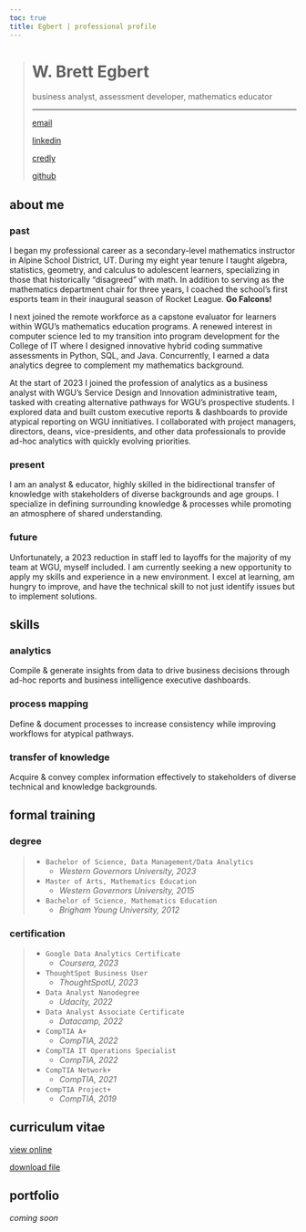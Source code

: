 ```yaml
---
toc: true
title: Egbert | professional profile
---
```


::::: {#intro}

> # W. Brett Egbert
> 
> business analyst, assessment developer, mathematics educator
>
> ---
> 
> [<i class="bi bi-envelope-fill"></i> email](mailto:w.brett.egbert@gmail.com){target="_blank"}
> 
> [<i class="bi bi-linkedin"></i> linkedin](https://www.linkedin.com/in/w-brett-egbert/){target="_blank"}
> 
> [<i class="bi bi-patch-check-fill"></i> credly](https://www.credly.com/users/brett-egbert){target="_blank"}
> 
> [<i class="bi bi-github"></i> github](https://github.com/crossinguard){target="_blank"}
>

:::::

## about me

### <i class="bi bi-rewind-btn-fill"></i> past

I began my professional career as a secondary-level mathematics instructor in Alpine School District, UT. During my eight year tenure I taught algebra, statistics, geometry, and calculus to adolescent learners, specializing in those that historically "disagreed" with math. In addition to serving as the mathematics department chair for three years, I coached the school's first esports team in their inaugural season of Rocket League. **Go Falcons!**

I next joined the remote workforce as a capstone evaluator for learners within WGU's mathematics education programs. A renewed interest in computer science led to my transition into program development for the College of IT where I designed innovative hybrid coding summative assessments in Python, SQL, and Java. Concurrently, I earned a data analytics degree to complement my mathematics background.

At the start of 2023 I joined the profession of analytics as a business analyst with WGU's Service Design and Innovation administrative team, tasked with creating alternative pathways for WGU's prospective students. I explored data and built custom executive reports & dashboards to provide atypical reporting on WGU innitiatives. I collaborated with project managers, directors, deans, vice-presidents, and other data professionals to provide ad-hoc analytics with quickly evolving priorities. 

### <i class="bi bi-play-btn-fill"></i> present

I am an analyst & educator, highly skilled in the bidirectional transfer of knowledge with stakeholders of diverse backgrounds and age groups. I specialize in defining surrounding knowledge & processes while promoting an atmosphere of shared understanding. 

### <i class="bi bi-fast-forward-btn-fill"></i> future

Unfortunately, a 2023 reduction in staff led to layoffs for the majority of my team at WGU, myself included. I am currently seeking a new opportunity to apply my skills and experience in a new environment. I excel at learning, am hungry to improve, and have the technical skill to not just identify issues but to implement solutions. 

## skills

### <i class="bi bi-clipboard-data-fill"></i> analytics

Compile & generate insights from data to drive business decisions through ad-hoc reports and business intelligence executive dashboards. 

### <i class="bi bi-signpost-2-fill"></i> process mapping

Define & document processes to increase consistency while improving workflows for atypical pathways. 

### <i class="bi bi-share-fill"></i> transfer of knowledge

Acquire & convey complex information effectively to stakeholders of diverse technical and knowledge backgrounds. 

## formal training

### <i class="bi bi-mortarboard-fill"></i> degree

> - `Bachelor of Science, Data Management/Data Analytics`
>   - *Western Governors University, 2023*
> - `Master of Arts, Mathematics Education`
>   - *Western Governors University, 2015*
> - `Bachelor of Science, Mathematics Education`
>   - *Brigham Young University, 2012*

### <i class="bi bi-award-fill"></i> certification
> - `Google Data Analytics Certificate`
>   - *Coursera, 2023*
> - `ThoughtSpot Business User`
>   - *ThoughtSpotU, 2023*
> - `Data Analyst Nanodegree`
>   - *Udacity, 2022*
> - `Data Analyst Associate Certificate`
>   - *Datacamp, 2022*
> - `CompTIA A+`
>   - *CompTIA, 2022*
> - `CompTIA IT Operations Specialist`
>   - *CompTIA, 2022*
> - `CompTIA Network+`
>   - *CompTIA, 2021*
> - `CompTIA Project+`
>   - *CompTIA, 2019*

## curriculum vitae

<i class="bi bi-filetype-html"></i> [view online](#){target="_blank"}

<i class="bi bi-filetype-pdf"></i> [download file](#){target="_blank"}

## portfolio

*coming soon*
